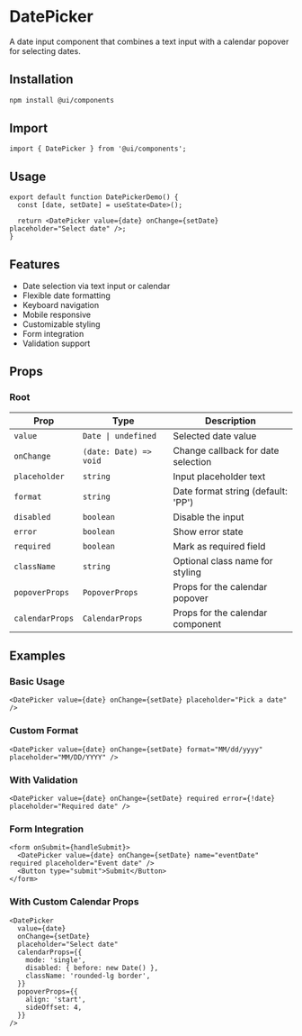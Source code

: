 # DatePicker

A date input component that combines a text input with a calendar popover for selecting dates.

## Installation

```bash
npm install @ui/components
```

## Import

```tsx
import { DatePicker } from '@ui/components';
```

## Usage

```tsx
export default function DatePickerDemo() {
  const [date, setDate] = useState<Date>();

  return <DatePicker value={date} onChange={setDate} placeholder="Select date" />;
}
```

## Features

- Date selection via text input or calendar
- Flexible date formatting
- Keyboard navigation
- Mobile responsive
- Customizable styling
- Form integration
- Validation support

## Props

### Root

| Prop            | Type                   | Description                        |
| --------------- | ---------------------- | ---------------------------------- |
| `value`         | `Date \| undefined`    | Selected date value                |
| `onChange`      | `(date: Date) => void` | Change callback for date selection |
| `placeholder`   | `string`               | Input placeholder text             |
| `format`        | `string`               | Date format string (default: 'PP') |
| `disabled`      | `boolean`              | Disable the input                  |
| `error`         | `boolean`              | Show error state                   |
| `required`      | `boolean`              | Mark as required field             |
| `className`     | `string`               | Optional class name for styling    |
| `popoverProps`  | `PopoverProps`         | Props for the calendar popover     |
| `calendarProps` | `CalendarProps`        | Props for the calendar component   |

## Examples

### Basic Usage

```tsx
<DatePicker value={date} onChange={setDate} placeholder="Pick a date" />
```

### Custom Format

```tsx
<DatePicker value={date} onChange={setDate} format="MM/dd/yyyy" placeholder="MM/DD/YYYY" />
```

### With Validation

```tsx
<DatePicker value={date} onChange={setDate} required error={!date} placeholder="Required date" />
```

### Form Integration

```tsx
<form onSubmit={handleSubmit}>
  <DatePicker value={date} onChange={setDate} name="eventDate" required placeholder="Event date" />
  <Button type="submit">Submit</Button>
</form>
```

### With Custom Calendar Props

```tsx
<DatePicker
  value={date}
  onChange={setDate}
  placeholder="Select date"
  calendarProps={{
    mode: 'single',
    disabled: { before: new Date() },
    className: 'rounded-lg border',
  }}
  popoverProps={{
    align: 'start',
    sideOffset: 4,
  }}
/>
```
